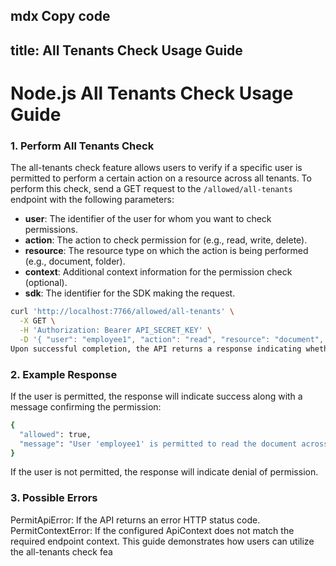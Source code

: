 mdx
Copy code
---
title: All Tenants Check Usage Guide
---

# Node.js All Tenants Check Usage Guide

### 1. Perform All Tenants Check

The all-tenants check feature allows users to verify if a specific user is permitted to perform a certain action on a resource across all tenants. To perform this check, send a GET request to the `/allowed/all-tenants` endpoint with the following parameters:

- **user**: The identifier of the user for whom you want to check permissions.
- **action**: The action to check permission for (e.g., read, write, delete).
- **resource**: The resource type on which the action is being performed (e.g., document, folder).
- **context**: Additional context information for the permission check (optional).
- **sdk**: The identifier for the SDK making the request.

```bash
curl 'http://localhost:7766/allowed/all-tenants' \
  -X GET \
  -H 'Authorization: Bearer API_SECRET_KEY' \
  -D '{ "user": "employee1", "action": "read", "resource": "document", "context": {}, "sdk": "node" }'
Upon successful completion, the API returns a response indicating whether the user is allowed to perform the specified action across all tenants.
```

### 2. Example Response
If the user is permitted, the response will indicate success along with a message confirming the permission:

```bash
{
  "allowed": true,
  "message": "User 'employee1' is permitted to read the document across all tenants."
}
```

If the user is not permitted, the response will indicate denial of permission.

### 3. Possible Errors
PermitApiError: If the API returns an error HTTP status code.
PermitContextError: If the configured ApiContext does not match the required endpoint context.
This guide demonstrates how users can utilize the all-tenants check fea
